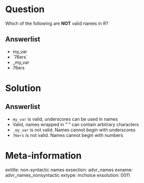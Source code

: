 Question
========

Which of the following are **NOT** valid names in R?

Answerlist
----------
* my_var
* \`76ers\`
* _my_var
* 76ers

Solution
========

Answerlist
----------
* `my_var` is valid, underscores can be used in names
* Valid, names wrapped in "`" can contain arbitrary characters
* `_my_var` is not valid. Names cannot *begin* with underscores
* `76ers` is not valid. Names cannot begin with numbers

Meta-information
================
extitle: non-syntactic names
exsection: advr_names
exname: advr_names_nonsyntactic
extype: mchoice
exsolution: 0011
